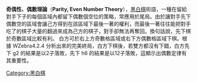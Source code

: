 {{Unreferenced|time=2020-07-23T09:21:06+00:00}}
'''奇偶性、偶數理論'''（'''Parity, Even Number Theory'''），[[黑白棋|黑白棋]]術語，一種在留給對手下子的每個區域內都留下偶數個空位的策略，常應用於尾局。由於讓對手先下偶數空的區域會讓己方得到在該區域下最後一著的權利，而最後一著往往能把對手吃了的棋子大量的翻過來成為己方的棋子，對手卻無法再奪回。換句話說，先下棋於奇數區域比較有利。
{{Reversi diagram small|=
| tcenter
| 
|=
 1 |O|X|X|X|X|X|X|X|=
 2 |O|O|O|O|X|X| | |=
 3 |O|O|O|X|O|X|O| |=
 4 |O|O|X|O|X|X|O|O|=
 5 |O|O|X|X|X|O|O|X|=
 6 |O|O|X|O|X|O|O| |=
 7 |O|X|O|O|O|O| | |=
 8 |X|X|X|X|X|X|X| |=
    a b c d e f g h  
| <center>白先</center>
}}
白方可於右上方奇數格區域或右下方偶數格區域下棋。根據 WZebra4.2.4 分析出來的完美終局，白方下棋後，若雙方都沒有下錯，白方先下 g2 的結果是以2子落敗，先下 h6 的結果是以12子落敗，這顯示出偶數定律有其重要性。

[[Category:黑白棋|Category:黑白棋]]